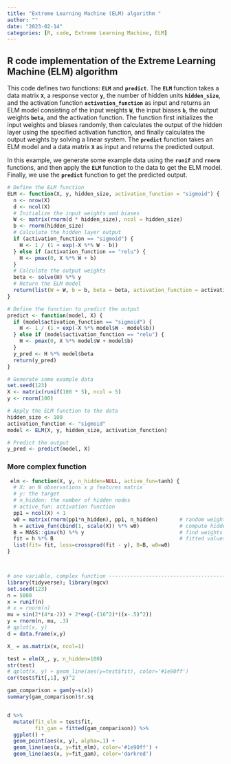 ```yaml
---
title: "Extreme Learning Machine (ELM) algorithm "
author: ""
date: "2023-02-14"
categories: [R, code, Extreme Learning Machine, ELM]
---
```


## R code implementation of the Extreme Learning Machine (ELM) algorithm

This code defines two functions: **`ELM`** and **`predict`**. The **`ELM`** function takes a data matrix **`X`**, a response vector **`y`**, the number of hidden units **`hidden_size`**, and the activation function **`activation_function`** as input and returns an ELM model consisting of the input weights **`W`**, the input biases **`b`**, the output weights **`beta`**, and the activation function. The function first initializes the input weights and biases randomly, then calculates the output of the hidden layer using the specified activation function, and finally calculates the output weights by solving a linear system. The **`predict`** function takes an ELM model and a data matrix **`X`** as input and returns the predicted output.

In this example, we generate some example data using the **`runif`** and **`rnorm`** functions, and then apply the **`ELM`** function to the data to get the ELM model. Finally, we use the **`predict`** function to get the predicted output.

```r
# Define the ELM function
ELM <- function(X, y, hidden_size, activation_function = "sigmoid") {
  n <- nrow(X)
  d <- ncol(X)
  # Initialize the input weights and biases
  W <- matrix(rnorm(d * hidden_size), ncol = hidden_size)
  b <- rnorm(hidden_size)
  # Calculate the hidden layer output
  if (activation_function == "sigmoid") {
    H <- 1 / (1 + exp(-X %*% W - b))
  } else if (activation_function == "relu") {
    H <- pmax(0, X %*% W + b)
  }
  # Calculate the output weights
  beta <- solve(H) %*% y
  # Return the ELM model
  return(list(W = W, b = b, beta = beta, activation_function = activation_function))
}

# Define the function to predict the output
predict <- function(model, X) {
  if (model$activation_function == "sigmoid") {
    H <- 1 / (1 + exp(-X %*% model$W - model$b))
  } else if (model$activation_function == "relu") {
    H <- pmax(0, X %*% model$W + model$b)
  }
  y_pred <- H %*% model$beta
  return(y_pred)
}

# Generate some example data
set.seed(123)
X <- matrix(runif(100 * 5), ncol = 5)
y <- rnorm(100)

# Apply the ELM function to the data
hidden_size <- 100
activation_function <- "sigmoid"
model <- ELM(X, y, hidden_size, activation_function)

# Predict the output
y_pred <- predict(model, X)

```

### More complex function

```r
 elm <- function(X, y, n_hidden=NULL, active_fun=tanh) {
  # X: an N observations x p features matrix
  # y: the target
  # n_hidden: the number of hidden nodes
  # active_fun: activation function
  pp1 = ncol(X) + 1
  w0 = matrix(rnorm(pp1*n_hidden), pp1, n_hidden)       # random weights
  h = active_fun(cbind(1, scale(X)) %*% w0)             # compute hidden layer
  B = MASS::ginv(h) %*% y                               # find weights for hidden layer
  fit = h %*% B                                         # fitted values
  list(fit= fit, loss=crossprod(fit - y), B=B, w0=w0)
}



# one variable, complex function -------------------------------------------
library(tidyverse); library(mgcv)
set.seed(123)
n = 5000
x = runif(n)
# x = rnorm(n)
mu = sin(2*(4*x-2)) + 2*exp(-(16^2)*((x-.5)^2))
y = rnorm(n, mu, .3)
# qplot(x, y)
d = data.frame(x,y) 

X_ = as.matrix(x, ncol=1)

test = elm(X_, y, n_hidden=100)
str(test)
# qplot(x, y) + geom_line(aes(y=test$fit), color='#1e90ff')
cor(test$fit[,1], y)^2

gam_comparison = gam(y~s(x))
summary(gam_comparison)$r.sq


d %>% 
  mutate(fit_elm = test$fit,
         fit_gam = fitted(gam_comparison)) %>% 
  ggplot() + 
  geom_point(aes(x, y), alpha=.1) +
  geom_line(aes(x, y=fit_elm), color='#1e90ff') + 
  geom_line(aes(x, y=fit_gam), color='darkred')

```
